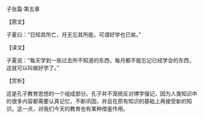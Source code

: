 

子张篇·第五章

【原文】

子夏曰：“日知其所亡，月无忘其所能，可谓好学也已矣。”

【译文】

子夏说：“每天学到一些过去所不知道的东西，每月都不能忘记已经学会的东西，这就可以叫做好学了。”

【赏析】

这是孔子教育思想的一个组成部分。孔子并不笼统反对博学强记，因为人类知识中的很多内容都需要认真记忆，不断巩固，并且在原有知识的基础上再接受新的知识。这一点，对我们今天的教育也有某种借鉴作用。

